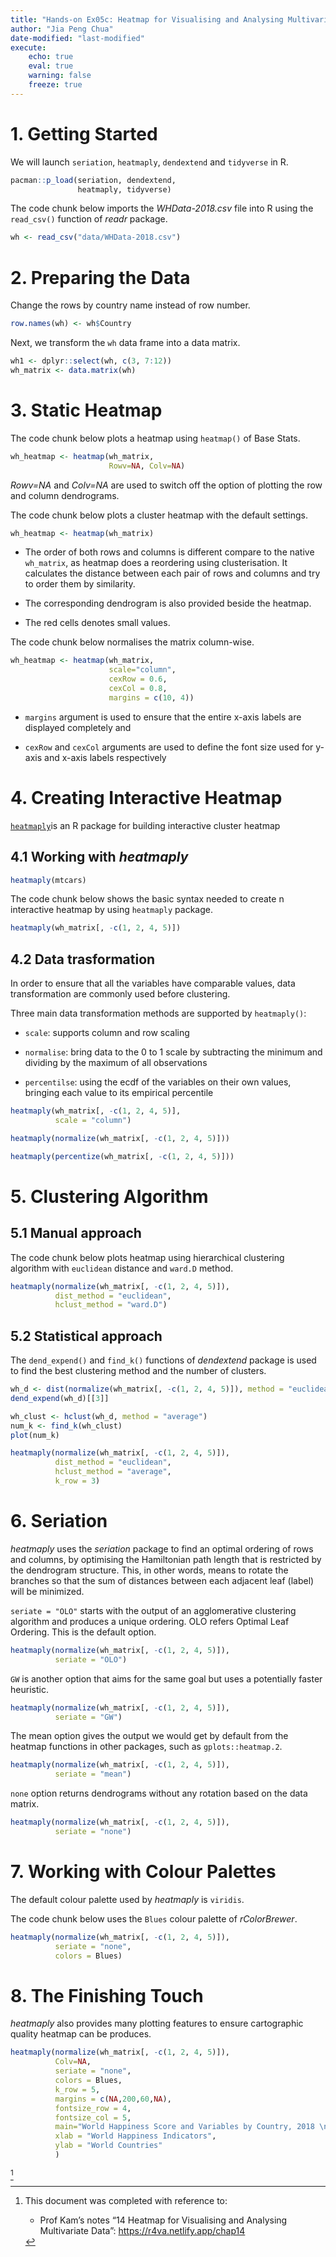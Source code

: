 ```yaml
---
title: "Hands-on Ex05c: Heatmap for Visualising and Analysing Multivariate Data"
author: "Jia Peng Chua"
date-modified: "last-modified"
execute:
    echo: true
    eval: true
    warning: false
    freeze: true
---
```


# 1. Getting Started

We will launch `seriation`, `heatmaply`, `dendextend` and `tidyverse` in R.

```r
pacman::p_load(seriation, dendextend, 
               heatmaply, tidyverse)
```

The code chunk below imports the *WHData-2018.csv* file into R using the `read_csv()` function of *readr* package.

```r
wh <- read_csv("data/WHData-2018.csv")
```

# 2. Preparing the Data

Change the rows by country name instead of row number.

```r
row.names(wh) <- wh$Country
```

Next, we transform the `wh` data frame into a data matrix.

```r
wh1 <- dplyr::select(wh, c(3, 7:12))
wh_matrix <- data.matrix(wh)
```

# 3. Static Heatmap

The code chunk below plots a heatmap using `heatmap()` of Base Stats.

```r
wh_heatmap <- heatmap(wh_matrix, 
                      Rowv=NA, Colv=NA)
```

::: callout-note
*Rowv=NA* and *Colv=NA* are used to switch off the option of plotting the row and column dendrograms.
:::

The code chunk below plots a cluster heatmap with the default settings.

```r
wh_heatmap <- heatmap(wh_matrix)
```

::: callout-note
-   The order of both rows and columns is different compare to the native `wh_matrix`, as heatmap does a reordering using clusterisation. It calculates the distance between each pair of rows and columns and try to order them by similarity.

-   The corresponding dendrogram is also provided beside the heatmap.

-   The red cells denotes small values.
:::

The code chunk below normalises the matrix column-wise.

```r
wh_heatmap <- heatmap(wh_matrix,
                      scale="column",
                      cexRow = 0.6, 
                      cexCol = 0.8,
                      margins = c(10, 4))
```

::: callout-note
-   `margins` argument is used to ensure that the entire x-axis labels are displayed completely and

-   `cexRow` and `cexCol` arguments are used to define the font size used for y-axis and x-axis labels respectively
:::

# 4. Creating Interactive Heatmap

[`heatmaply`](http://talgalili.github.io/heatmaply/index.html)is an R package for building interactive cluster heatmap

## 4.1 Working with *heatmaply*

```r
heatmaply(mtcars)
```

The code chunk below shows the basic syntax needed to create n interactive heatmap by using `heatmaply` package.

```r
heatmaply(wh_matrix[, -c(1, 2, 4, 5)])
```

## 4.2 Data trasformation

In order to ensure that all the variables have comparable values, data transformation are commonly used before clustering.

Three main data transformation methods are supported by `heatmaply()`:

-   `scale`: supports column and row scaling

-   `normalise`: bring data to the 0 to 1 scale by subtracting the minimum and dividing by the maximum of all observations

-   `percentilse`: using the ecdf of the variables on their own values, bringing each value to its empirical percentile

```r
heatmaply(wh_matrix[, -c(1, 2, 4, 5)],
          scale = "column")
```

```r
heatmaply(normalize(wh_matrix[, -c(1, 2, 4, 5)]))
```

```r
heatmaply(percentize(wh_matrix[, -c(1, 2, 4, 5)]))
```

# 5. Clustering Algorithm

## 5.1 Manual approach

The code chunk below plots heatmap using hierarchical clustering algorithm with `euclidean` distance and `ward.D` method.

```r
heatmaply(normalize(wh_matrix[, -c(1, 2, 4, 5)]),
          dist_method = "euclidean",
          hclust_method = "ward.D")
```

## 5.2 Statistical approach

The `dend_expend()` and `find_k()` functions of *dendextend* package is used to find the best clustering method and the number of clusters.

```r
wh_d <- dist(normalize(wh_matrix[, -c(1, 2, 4, 5)]), method = "euclidean")
dend_expend(wh_d)[[3]]
```

```r
wh_clust <- hclust(wh_d, method = "average")
num_k <- find_k(wh_clust)
plot(num_k)
```

```r
heatmaply(normalize(wh_matrix[, -c(1, 2, 4, 5)]),
          dist_method = "euclidean",
          hclust_method = "average",
          k_row = 3)
```

# 6. Seriation

*heatmaply* uses the *seriation* package to find an optimal ordering of rows and columns, by optimising the Hamiltonian path length that is restricted by the dendrogram structure. This, in other words, means to rotate the branches so that the sum of distances between each adjacent leaf (label) will be minimized.

`seriate = "OLO"` starts with the output of an agglomerative clustering algorithm and produces a unique ordering. OLO refers Optimal Leaf Ordering. This is the default option.

```r
heatmaply(normalize(wh_matrix[, -c(1, 2, 4, 5)]),
          seriate = "OLO")
```

`GW` is another option that aims for the same goal but uses a potentially faster heuristic.

```r
heatmaply(normalize(wh_matrix[, -c(1, 2, 4, 5)]),
          seriate = "GW")
```

The mean option gives the output we would get by default from the heatmap functions in other packages, such as `gplots::heatmap.2`.

```r
heatmaply(normalize(wh_matrix[, -c(1, 2, 4, 5)]),
          seriate = "mean")
```

`none` option returns dendrograms without any rotation based on the data matrix.

```r
heatmaply(normalize(wh_matrix[, -c(1, 2, 4, 5)]),
          seriate = "none")
```

# 7. Working with Colour Palettes

The default colour palette used by *heatmaply* is `viridis`.

The code chunk below uses the `Blues` colour palette of *rColorBrewer*.

```r
heatmaply(normalize(wh_matrix[, -c(1, 2, 4, 5)]),
          seriate = "none",
          colors = Blues)
```

# 8. The Finishing Touch

*heatmaply* also provides many plotting features to ensure cartographic quality heatmap can be produces.

```r
heatmaply(normalize(wh_matrix[, -c(1, 2, 4, 5)]),
          Colv=NA,
          seriate = "none",
          colors = Blues,
          k_row = 5,
          margins = c(NA,200,60,NA),
          fontsize_row = 4,
          fontsize_col = 5,
          main="World Happiness Score and Variables by Country, 2018 \nDataTransformation using Normalise Method",
          xlab = "World Happiness Indicators",
          ylab = "World Countries"
          )
```

[^1]

[^1]: This document was completed with reference to:

    -   Prof Kam's notes "14 Heatmap for Visualising and Analysing Multivariate Data": <https://r4va.netlify.app/chap14>
